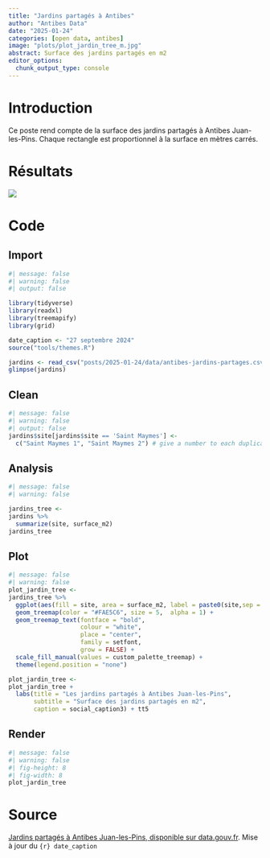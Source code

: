 ```yaml
---
title: "Jardins partagés à Antibes"
author: "Antibes Data"
date: "2025-01-24"
categories: [open data, antibes]
image: "plots/plot_jardin_tree_m.jpg"
abstract: Surface des jardins partagés en m2
editor_options: 
  chunk_output_type: console
---
```


# Introduction

Ce poste rend compte de la surface des jardins partagés à Antibes Juan-les-Pins. Chaque rectangle est proportionnel à la surface en mètres carrés.

# Résultats

![](plots/plot_jardin_tree_m.jpg){fig-align="center"}

# Code

## Import

```r
#| message: false
#| warning: false
#| output: false

library(tidyverse)
library(readxl)
library(treemapify)
library(grid)

date_caption <- "27 septembre 2024"
source("tools/themes.R")

jardins <- read_csv("posts/2025-01-24/data/antibes-jardins-partages.csv")
glimpse(jardins)
```

## Clean

```r
#| message: false
#| warning: false
#| output: false
jardins$site[jardins$site == 'Saint Maymes'] <- 
  c("Saint Maymes 1", "Saint Maymes 2") # give a number to each duplicate value

```

## Analysis

```r
#| message: false
#| warning: false

jardins_tree <-
jardins %>% 
  summarize(site, surface_m2) 
jardins_tree
```

## Plot

```r
#| message: false
#| warning: false
plot_jardin_tree <- 
jardins_tree %>%
  ggplot(aes(fill = site, area = surface_m2, label = paste0(site,sep = "\n", surface_m2, " m²"))) +
  geom_treemap(color = "#FAE5C6", size = 5,  alpha = 1) +
  geom_treemap_text(fontface = "bold", 
                    colour = "white", 
                    place = "center",
                    family = setfont,
                    grow = FALSE) + 
  scale_fill_manual(values = custom_palette_treemap) +
  theme(legend.position = "none")

plot_jardin_tree <-
plot_jardin_tree +
  labs(title = "Les jardins partagés à Antibes Juan-les-Pins",
       subtitle = "Surface des jardins partagés en m2",
       caption = social_caption3) + tt5
```

## Render

```r
#| message: false
#| warning: false
#| fig-height: 8
#| fig-width: 8
plot_jardin_tree
```

# Source

[Jardins partagés à Antibes Juan-les-Pins, disponible sur data.gouv.fr](https://www.data.gouv.fr/fr/datasets/jardins-partages-a-antibes-juan-les-pins/). Mise à jour du `{r} date_caption`
